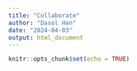 ```yaml
---
title: "Collaborate"
author: "Dasol Han"
date: "2024-04-03"
output: html_document
---
```


```r
knitr::opts_chunk$set(echo = TRUE)
```

